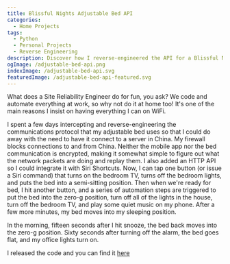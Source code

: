 ```yaml
---
title: Blissful Nights Adjustable Bed API
categories:
  - Home Projects
tags:
  - Python
  - Personal Projects
  - Reverse Engineering
description: Discover how I reverse-engineered the API for a Blissful Nights adjustable bed, enabling local control, Siri Shortcuts integration, and home automation without relying on insecure cloud services. Includes protocol analysis and practical automation examples.
ogImage: /adjustable-bed-api.png
indexImage: /adjustable-bed-api.svg
featuredImage: /adjustable-bed-api-featured.svg
---
```


What does a Site Reliability Engineer do for fun, you ask? We code and automate everything at work, so why not do it at home too!  It's one of the main reasons I insist on having everything I can on WiFi.

I spent a few days intercepting and reverse-engineering the communications protocol that my adjustable bed uses so that I could do away with the need to have it connect to a server in China.  My firewall blocks connections to and from China.  Neither the mobile app nor the bed communication is encrypted, making it somewhat simple to figure out what the network packets are doing and replay them.  I also added an HTTP API so I could integrate it with Siri Shortcuts. Now, I can tap one button (or issue a Siri command) that turns on the bedroom TV, turns off the bedroom lights, and puts the bed into a semi-sitting position. Then when we're ready for bed, I hit another button, and a series of automation steps are triggered to put the bed into the zero-g position, turn off all of the lights in the house, turn off the bedroom TV, and play some quiet music on my phone. After a few more minutes, my bed moves into my sleeping position.

In the morning, fifteen seconds after I hit snooze, the bed back moves into the zero-g position. Sixty seconds after turning off the alarm, the bed goes flat, and my office lights turn on.

I released the code and you can find it [here](https://github.com/trevorlauder/bn-adjustable-bed)

